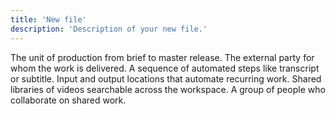 ```yaml
---
title: 'New file'
description: 'Description of your new file.'
---
```

<Columns cols={3}>
  <Card title="Project" icon="layers" href="/concepts/project">
    The unit of production from brief to master release.
  </Card>
  <Card title="Client" icon="briefcase" href="/concepts/client">
    The external party for whom the work is delivered.
  </Card>


  <Card title="Workflow" icon="settings" href="/concepts/workflow">
    A sequence of automated steps like transcript or subtitle.
  </Card>
  <Card title="Folders" icon="folder" href="/concepts/folders">
    Input and output locations that automate recurring work.
  </Card>
  <Card title="Collections" icon="library" href="/concepts/collections">
    Shared libraries of videos searchable across the workspace.
  </Card>
  <Card title="Team" icon="users" href="/concepts/team">
    A group of people who collaborate on shared work.
  </Card>
</Columns>


